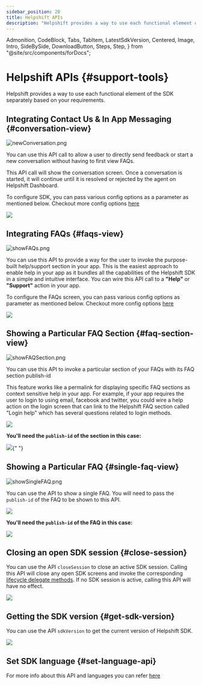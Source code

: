 ```yaml
---
sidebar_position: 20
title: Helpshift APIs
description: "Helpshift provides a way to use each functional element of the SDK separately based on your requirements."
---
```


  Admonition,
  CodeBlock,
  Tabs,
  TabItem,
  LatestSdkVersion,
  Centered,
  Image,
  Intro,
  SideBySide,
  DownloadButton,
  Steps,
  Step,
} from "@site/src/components/forDocs";

# Helpshift APIs {#support-tools}

<Intro>

Helpshift provides a way to use each functional element of the SDK separately based on your requirements.

</Intro>

## Integrating Contact Us & In App Messaging {#conversation-view}

<Centered width="major">

![newConversation.png](/static/books/sdkx_android/show_conversation.png "newConversation.png")

</Centered>

You can use this API call to allow a user to directly send feedback or start a new conversation without having to first view FAQs.

This API call will show the conversation screen. Once a conversation is started, it will continue until it is resolved or rejected by the agent on Helpshift Dashboard.

To configure SDK, you can pass various config options as a parameter as mentioned below. Checkout more config options [here](/sdkx-unreal/sdk-configuration)

<Centered width="full">

![](/static/books/unreal/show_conversation.png)

</Centered>

## Integrating FAQs {#faqs-view}

<Centered >

![showFAQs.png](/static/books/sdkx_android/show_faqs.png "showFAQs.png")

</Centered>

You can use this API to provide a way for the user to invoke the purpose-built help/support section in your app. This is the easiest approach to enable help in your app as it bundles all the capabilities of the Helpshift SDK in a simple and intuitive interface. You can wire this API call to a **"Help"** or **"Support"** action in your app.

To configure the FAQs screen, you can pass various config options as parameter as mentioned below. Checkout more config options [here](/sdkx-unreal/sdk-configuration)

<Centered width="full">

![](/static/books/unreal/show_faqs.png)

</Centered>

## Showing a Particular FAQ Section {#faq-section-view}

<Centered >

![showFAQSection.png](/static/books/sdkx_android/show_section.png "showFAQSection.png")

</Centered>

You can use this API to invoke a particular section of your FAQs with its FAQ section publish-id

This feature works like a permalink for displaying specific FAQ sections as context sensitive help in your app. For example, if your app requires the user to login to using email, facebook and twitter, you could wire a help action on the login screen that can link to the Helpshift FAQ section called "Login help" which has several questions related to login methods.

<Centered width="full">

![](/static/books/unreal/show_section.png)

</Centered>

**You'll need the `publish-id` of the section in this case:**

<Image src="/static/books/misc/section-publish-id.png" width="full" />{" "}

## Showing a Particular FAQ {#single-faq-view}

<Centered >

![showSingleFAQ.png](/static/books/sdkx_android/show_single_faq.png "showSingleFAQ.png")

</Centered>

You can use the API to show a single FAQ. You will need to pass the `publish-id` of the FAQ to be shown to this API.

<Centered width="full">

![](/static/books/unreal/show_single_faq.png)

</Centered>

**You'll need the `publish-id` of the FAQ in this case:**

<Centered width="full">

![](/static/books/misc/faq-publish-id.png)

</Centered>

## Closing an open SDK session {#close-session}

You can use the API `closeSession` to close an active SDK session. Calling this API will close any open SDK screens and invoke the corresponding [lifecycle delegate methods](/sdkx-unreal/delegates/#session-delegates). If no SDK session is active, calling this API will have no effect.

<Centered width="full">

![](/static/books/unreal/close-session.png)

</Centered>

## Getting the SDK version {#get-sdk-version}

You can use the API `sdkVersion` to get the current version of Helpshift SDK.

<Centered width="full">

![](/static/books/unreal/get-sdk-version.png)

</Centered>

## Set SDK language {#set-language-api}

For more info about this API and languages you can refer [here](/sdkx-unreal/i18n/)
